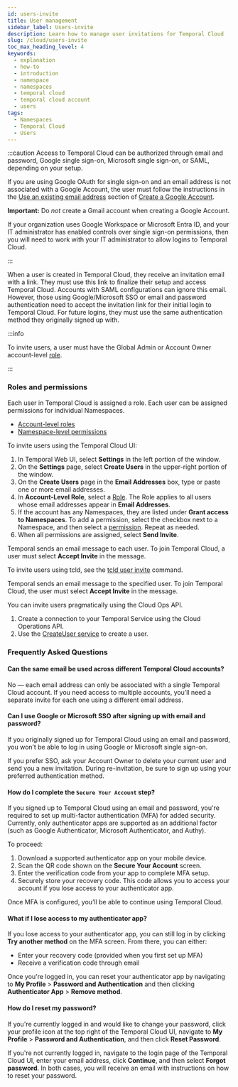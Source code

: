 ```yaml
---
id: users-invite
title: User management
sidebar_label: Users-invite
description: Learn how to manage user invitations for Temporal Cloud
slug: /cloud/users-invite
toc_max_heading_level: 4
keywords:
  - explanation
  - how-to
  - introduction
  - namespace
  - namespaces
  - temporal cloud
  - temporal cloud account
  - users
tags:
  - Namespaces
  - Temporal Cloud
  - Users
---
```


:::caution
Access to Temporal Cloud can be authorized through email and password, Google single sign-on, Microsoft single sign-on, or SAML, depending on your setup.

If you are using Google OAuth for single sign-on and an email address is not associated with a Google Account, the user must follow the instructions in the [Use an existing email address](https://support.google.com/accounts/answer/27441?hl=en#existingemail) section of [Create a Google Account](https://support.google.com/accounts/answer/27441).

**Important:** Do _not_ create a Gmail account when creating a Google Account.

If your organization uses Google Workspace or Microsoft Entra ID, and your IT administrator has enabled controls over single sign-on permissions, then you will need to work with your IT administrator to allow logins to Temporal Cloud.

:::

When a user is created in Temporal Cloud, they receive an invitation email with a link.
They must use this link to finalize their setup and access Temporal Cloud.
Accounts with SAML configurations can ignore this email.
However, those using Google/Microsoft SSO or email and password authentication need to accept the invitation link for their initial login to Temporal Cloud.
For future logins, they must use the same authentication method they originally signed up with.

:::info

To invite users, a user must have the Global Admin or Account Owner account-level [role](/cloud/users#account-level-roles).

:::

### Roles and permissions

Each user in Temporal Cloud is assigned a role.
Each user can be assigned permissions for individual Namespaces.

- [Account-level roles](/cloud/users#account-level-roles)
- [Namespace-level permissions](/cloud/users#namespace-level-permissions)

<Tabs>

<TabItem value="invite-webui" label="Web UI">

To invite users using the Temporal Cloud UI:

1. In Temporal Web UI, select **Settings** in the left portion of the window.
1. On the **Settings** page, select **Create Users** in the upper-right portion of the window.
1. On the **Create Users** page in the **Email Addresses** box, type or paste one or more email addresses.
1. In **Account-Level Role**, select a [Role](/cloud/users#account-level-roles).
   The Role applies to all users whose email addresses appear in **Email Addresses**.
1. If the account has any Namespaces, they are listed under **Grant access to Namespaces**.
   To add a permission, select the checkbox next to a Namespace, and then select a [permission](/cloud/users#namespace-level-permissions).
   Repeat as needed.
1. When all permissions are assigned, select **Send Invite**.

Temporal sends an email message to each user.
To join Temporal Cloud, a user must select **Accept Invite** in the message.

</TabItem>

<TabItem value="invite-tcld" label="tcld">

To invite users using tcld, see the [tcld user invite](/cloud/tcld/user/#invite) command.

Temporal sends an email message to the specified user.
To join Temporal Cloud, the user must select **Accept Invite** in the message.

</TabItem>

<TabItem value="invite-ops-api" label="Cloud Ops API">

You can invite users pragmatically using the Cloud Ops API.

1. Create a connection to your Temporal Service using the Cloud Operations API.
2. Use the [CreateUser service](https://github.com/temporalio/api-cloud/blob/main/temporal/api/cloud/cloudservice/v1/service.proto) to create a user.

</TabItem>

</Tabs>

### Frequently Asked Questions

#### Can the same email be used across different Temporal Cloud accounts?

No — each email address can only be associated with a single Temporal Cloud account.
If you need access to multiple accounts, you’ll need a separate invite for each one using a different email address.

#### Can I use Google or Microsoft SSO after signing up with email and password?

If you originally signed up for Temporal Cloud using an email and password, you won’t be able to log in using Google or Microsoft single sign-on.

If you prefer SSO, ask your Account Owner to delete your current user and send you a new invitation.
During re-invitation, be sure to sign up using your preferred authentication method.

#### How do I complete the `Secure Your Account` step?

If you signed up to Temporal Cloud using an email and password, you're required to set up multi-factor authentication (MFA) for added security.
Currently, only authenticator apps are supported as an additional factor (such as Google Authenticator, Microsoft Authenticator, and Authy).

To proceed:

1. Download a supported authenticator app on your mobile device.
2. Scan the QR code shown on the **Secure Your Account** screen.
3. Enter the verification code from your app to complete MFA setup.
4. Securely store your recovery code.
   This code allows you to access your account if you lose access to your authenticator app.

Once MFA is configured, you’ll be able to continue using Temporal Cloud.

#### What if I lose access to my authenticator app?

If you lose access to your authenticator app, you can still log in by clicking **Try another method** on the MFA screen.
From there, you can either:

- Enter your recovery code (provided when you first set up MFA)
- Receive a verification code through email

Once you're logged in, you can reset your authenticator app by navigating to **My Profile** > **Password and Authentication** and then clicking **Authenticator App** > **Remove method**.

#### How do I reset my password?

If you're currently logged in and would like to change your password, click your profile icon at the top right of the Temporal Cloud UI,
navigate to **My Profile** > **Password and Authentication**, and then click **Reset Password**.

If you're not currently logged in, navigate to the login page of the Temporal Cloud UI, enter your email address, click **Continue**, and then select **Forgot password**.
In both cases, you will receive an email with instructions on how to reset your password.
